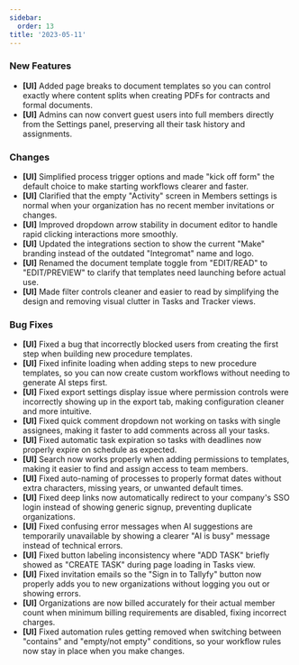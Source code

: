 ```yaml
---
sidebar:
  order: 13
title: '2023-05-11'
---
```


### New Features

- **[UI]** Added page breaks to document templates so you can control exactly where content splits when creating PDFs for contracts and formal documents.
- **[UI]** Admins can now convert guest users into full members directly from the Settings panel, preserving all their task history and assignments.

### Changes

- **[UI]** Simplified process trigger options and made "kick off form" the default choice to make starting workflows clearer and faster.
- **[UI]** Clarified that the empty "Activity" screen in Members settings is normal when your organization has no recent member invitations or changes.
- **[UI]** Improved dropdown arrow stability in document editor to handle rapid clicking interactions more smoothly.
- **[UI]** Updated the integrations section to show the current "Make" branding instead of the outdated "Integromat" name and logo.
- **[UI]** Renamed the document template toggle from "EDIT/READ" to "EDIT/PREVIEW" to clarify that templates need launching before actual use.
- **[UI]** Made filter controls cleaner and easier to read by simplifying the design and removing visual clutter in Tasks and Tracker views.

### Bug Fixes

- **[UI]** Fixed a bug that incorrectly blocked users from creating the first step when building new procedure templates.
- **[UI]** Fixed infinite loading when adding steps to new procedure templates, so you can now create custom workflows without needing to generate AI steps first.
- **[UI]** Fixed export settings display issue where permission controls were incorrectly showing up in the export tab, making configuration cleaner and more intuitive.
- **[UI]** Fixed quick comment dropdown not working on tasks with single assignees, making it faster to add comments across all your tasks.
- **[UI]** Fixed automatic task expiration so tasks with deadlines now properly expire on schedule as expected.
- **[UI]** Search now works properly when adding permissions to templates, making it easier to find and assign access to team members.
- **[UI]** Fixed auto-naming of processes to properly format dates without extra characters, missing years, or unwanted default times.
- **[UI]** Fixed deep links now automatically redirect to your company's SSO login instead of showing generic signup, preventing duplicate organizations.
- **[UI]** Fixed confusing error messages when AI suggestions are temporarily unavailable by showing a clearer "AI is busy" message instead of technical errors.
- **[UI]** Fixed button labeling inconsistency where "ADD TASK" briefly showed as "CREATE TASK" during page loading in Tasks view.
- **[UI]** Fixed invitation emails so the "Sign in to Tallyfy" button now properly adds you to new organizations without logging you out or showing errors.
- **[UI]** Organizations are now billed accurately for their actual member count when minimum billing requirements are disabled, fixing incorrect charges.
- **[UI]** Fixed automation rules getting removed when switching between "contains" and "empty/not empty" conditions, so your workflow rules now stay in place when you make changes.
